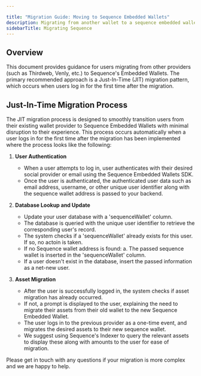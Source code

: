 ```yaml
---

title: "Migration Guide: Moving to Sequence Embedded Wallets"
description: Migrating from another wallet to a sequence embedded wallet
sidebarTitle: Migrating Sequence
---
```




## Overview

This document provides guidance for users migrating from other providers (such as Thirdweb, Venly, etc.) to Sequence's Embedded Wallets. The primary recommended approach is a Just-In-Time (JIT) migration pattern, which occurs when users log in for the first time after the migration.

## Just-In-Time Migration Process

The JIT migration process is designed to smoothly transition users from their existing wallet provider to Sequence Embedded Wallets with minimal disruption to their experience. This process occurs automatically when a user logs in for the first time after the migration has been implemented where the process looks like the following:

1. **User Authentication**
   - When a user attempts to log in, user authenticates with their desired social provider or email using the Sequence Embedded Wallets SDK.
   - Once the user is authenticated, the authenticated user data such as email address, username, or other unique user identifier along with the sequence wallet address is passed to your backend.
   
2. **Database Lookup and Update**
   - Update your user database with a 'sequenceWallet' column.
   - The database is queried with the unique user identifier to retrieve the corresponding user's record.
   - The system checks if a 'sequenceWallet' already exists for this user. If so, no actoin is taken.
   - If no Sequence wallet address is found:
     a. The passed sequence wallet is inserted in the 'sequenceWallet' column.
   - If a user doesn't exist in the database, insert the passed information as a net-new user.

3. **Asset Migration**
   - After the user is successfully logged in, the system checks if asset migration has already occurred.
   - If not, a prompt is displayed to the user, explaining the need to migrate their assets from their old wallet to the new Sequence Embedded Wallet.
   - The user logs in to the previous provider as a one-time event, and migrates the desired assets to their new sequence wallet. 
   - We suggest using Sequence's Indexer to query the relevant assets to display these along with amounts to the user for ease of migration.


Please get in touch with any questions if your migration is more complex and we are happy to help.